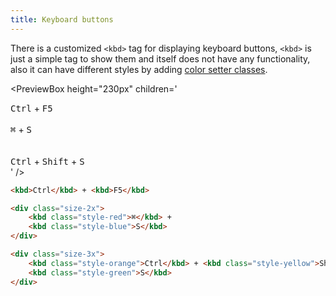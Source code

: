 ```yaml
---
title: Keyboard buttons
---
```



There is a customized `<kbd>` tag for displaying keyboard buttons, `<kbd>` is just a simple tag to show them and itself does not have any functionality, also it can have different styles by adding [color setter classes](/docs/helpers/color-setters).

<PreviewBox
	height="230px"
	children='
<!DOCTYPE html>
<html lang="en">
	<head>
		<meta charset="UTF-8" />
		<meta http-equiv="X-UA-Compatible" content="IE=edge" />
		<meta name="viewport" content="width=device-width, initial-scale=1.0" />
		<link rel="stylesheet" href="https://raw.githack.com/amir2mi/FlatifyCSS/master/dist/css/flatify-min.css" />
		<title>Keyboard buttons</title>
	</head>
	<body>
        <kbd>Ctrl</kbd> + <kbd>F5</kbd>
        <br /><br />
        <div class="size-2x">
            <kbd class="style-red">⌘</kbd> + <kbd class="style-blue">S</kbd>
        </div>
        <br /><br />
        <div class="size-3x">
            <kbd class="style-orange">Ctrl</kbd> + <kbd class="style-yellow">Shift</kbd> + <kbd class="style-green">S</kbd>
        </div>
	</body>
</html>
'
/>

```html title="index.html"
<kbd>Ctrl</kbd> + <kbd>F5</kbd>

<div class="size-2x">
	<kbd class="style-red">⌘</kbd> +
	<kbd class="style-blue">S</kbd>
</div>

<div class="size-3x">
	<kbd class="style-orange">Ctrl</kbd> + <kbd class="style-yellow">Shift</kbd> +
	<kbd class="style-green">S</kbd>
</div>
```
